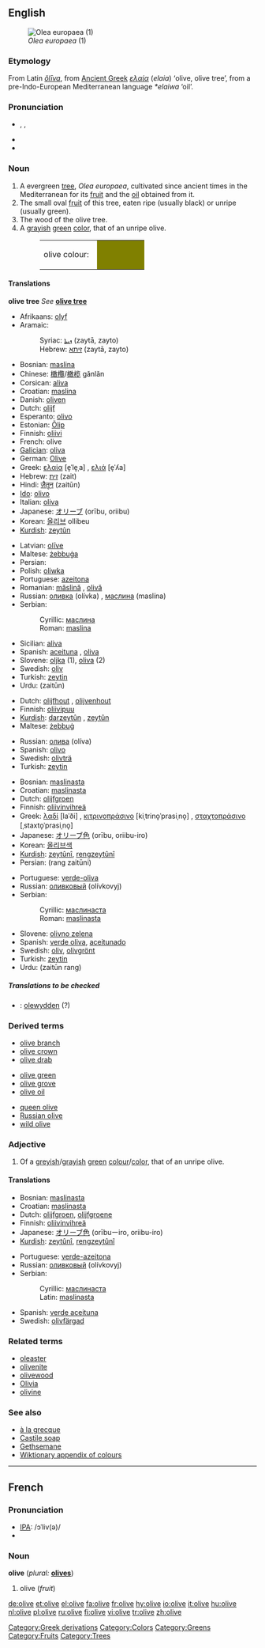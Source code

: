 {{see|Olive}}
{{wikipedia}}
==English==
[[Image:Olea_europaea1.jpg|thumb|''Olea europaea'' (1)]]

===Etymology===
From Latin ''[[oliva|ŏlīva]]'', from [[Ancient Greek]] ''[[ελαία]]'' (''elaia'') ‘olive, olive tree’, from a pre-Indo-European Mediterranean language ''*elaiwa'' ‘oil’.

===Pronunciation===
*{{AHD|ŏ'lĭv}}, {{IPA|/ˈɒlɪv/}}, {{SAMPA|/"QlIv/}}
*{{audio|en-uk-olive.ogg|Audio (UK)}}
*{{audio|en-us-olive.ogg|Audio (US)}}

===Noun===
{{en-noun}}

# A evergreen [[tree]], ''Olea europaea'', cultivated since ancient times in the Mediterranean for its [[fruit]] and the [[oil]] obtained from it.
# The small oval [[fruit]] of this tree, eaten ripe (usually black) or unripe (usually green).
# The wood of the olive tree.
# A [[grayish]] [[green]] [[color]], that of an unripe olive.
#:<table><tr><td>olive colour: &nbsp;</td><td bgcolor="#808000" width="80">&nbsp; </td></tr></table>

====Translations====
'''olive tree'''
''See'' '''[[olive tree]]'''

{{trans-top|fruit}}
*Afrikaans: [[olyf]]
*Aramaic:
*:Syriac: [[ܙܝܬܐ]] (zaytā, zayto) {{m}}
*:Hebrew: [[זיתא]] (zaytā, zayto) {{m}}
*Bosnian: [[maslina#Bosnian|maslina]] {{f}}
*Chinese: [[橄欖]]/[[橄榄]] gǎnlǎn
*Corsican: [[aliva]] {{f}}
*Croatian: [[maslina#Croatian|maslina]] {{f}}
*Danish: [[oliven]]
*Dutch: [[olijf]] {{m}}
*Esperanto: [[olivo#Esperanto|olivo]]
*Estonian: [[Õlip]]
*Finnish: [[oliivi]]
*French: olive {{f}}
*[[Galician]]: [[oliva#Galician|oliva]] {{f}}
*German: [[Olive]]
*Greek: [[ελαία]] [e̞ˈle̞ˌa] {{f}}, [[ελιά]] [e̞ˈʎa] {{f}}
*Hebrew: [[זית]] (zait)
*Hindi: [[ज़ैतून]] (zaitūn)
*[[Ido]]: [[olivo#Ido|olivo]]
*Italian: [[oliva]] {{m}}
*Japanese: [[オリーブ]] (orību, oriibu)
*Korean: [[올리브]] ollibeu
*[[Kurdish]]: [[zeytûn]] {{f}}
{{trans-mid}}
*Latvian: [[olīve#Latvian|olīve]] {{f}}
*Maltese: [[żebbuġa]] {{f}}
*Persian: {{FAchar|[[زیتون]]}}
*Polish: [[oliwka]]
*Portuguese: [[azeitona]] {{f}}
*Romanian: [[măslină]] {{f}}, [[olivă]] {{f}}
*Russian: [[оливка]] (olívka) {{f}}, [[маслина]] (maslína) {{f}}
*Serbian:
*:Cyrillic: [[маслина#Serbian|маслина]] {{f}}
*:Roman: [[maslina#Serbian|maslina]] {{f}}
*Sicilian: [[aliva#Sicilian|aliva]] {{f}}
*Spanish: [[aceituna]] {{f}}, [[oliva]] {{f}}
*Slovene: [[oljka]] {{f}} (1), [[oliva]] {{f}} (2)
*Swedish: [[oliv]] {{c}}
*Turkish: [[zeytin]]
*Urdu: {{URchar|[[زیتون]]}} (zaitūn)
{{trans-bottom}}

{{trans-top|wood}}
*Dutch: [[olijfhout]] {{n}}, [[olijvenhout]] {{n}}
*Finnish: [[oliivipuu]]
*[[Kurdish]]: [[darzeytûn]] {{f}}, [[zeytûn]] {{f}}
*Maltese: [[żebbuġ]]
{{trans-mid}}
*Russian: [[олива]] (olíva) {{f}}
*Spanish: [[olivo]] {{m}}
*Swedish: [[olivträ]] {{n}}
*Turkish: [[zeytin]]
{{trans-bottom}}

{{trans-top|colour}}
*Bosnian: [[maslinasta#Bosnian|maslinasta]] {{f}}
*Croatian: [[maslinasta#Croatian|maslinasta]] {{f}}
*Dutch: [[olijfgroen]] {{n}}
*Finnish: [[oliivinvihreä]]
*Greek: [[λαδί]] [laˈði] {{n}}, [[κιτρινοπράσινο]] [kiˌtrino̞ˈprasiˌno̞] {{n}}, [[σταχτοπράσινο]] [ˌstaxto̞ˈprasiˌno̞] {{n}}
*Japanese: [[オリーブ色]] (orību, oriibu-iro)
*Korean: [[올리브색]]
*[[Kurdish]]: [[zeytûnî]], [[rengzeytûnî]]
*Persian: {{FAchar|[[رنگ]] [[زیتونی]]}} (rang zaitūni)
{{trans-mid}}
*Portuguese: [[verde-oliva]] {{m}}
*Russian: [[оливковый]] (olívkovyj)
*Serbian:
*:Cyrillic: [[маслинаста#Serbian|маслинаста]] {{f}}
*:Roman: [[maslinasta#Serbian|maslinasta]] {{f}}
*Slovene: [[olivno zelena]] {{f}}
*Spanish: [[verde oliva]], [[aceitunado]]
*Swedish: [[oliv]], [[olivgrönt]]
*Turkish: [[zeytin]]
*Urdu: {{FAchar|[[زیتون]] [[رنگ]]}} (zaitūn rang)
{{trans-bottom}}

=====Translations to be checked=====
<!--Remove this section once all of the translations below have been moved into the tables above.-->
{{checktrans}}

*{{ttbc|Welsh}}: [[olewydden]] (?)

===Derived terms===
{{top3}}
*[[olive branch]]
*[[olive crown]]
*[[olive drab]]<!--[[o.d.]]-->
{{mid3}}
*[[olive green]]
*[[olive grove]]
*[[olive oil]]
{{mid3}}
*[[queen olive]]
*[[Russian olive]]
*[[wild olive]]
{{bottom}}

===Adjective===
{{en-adj}}

# Of a [[greyish]]/[[grayish]] [[green]] [[colour]]/[[color]], that of an unripe olive.

====Translations====

{{trans-top|colour}}
*Bosnian: [[maslinasta#Bosnian|maslinasta]] {{f}}
*Croatian: [[maslinasta#Croatian|maslinasta]] {{f}}
*Dutch: [[olijfgroen]], [[olijfgroene]]
*Finnish: [[oliivinvihreä]]
*Japanese: [[オリーブ色]] (orībuーiro, oriibu-iro)
*[[Kurdish]]: [[zeytûnî]], [[reng]][[zeytûnî]]
{{trans-mid}}
*Portuguese: [[verde-azeitona]]
*Russian: [[оливковый]] (olívkovyj)
*Serbian:
*:Cyrillic: [[маслинаста#Serbian|маслинаста]] {{f}}
*:Latin: [[maslinasta#Serbian|maslinasta]] {{f}}
*Spanish: [[verde aceituna]]
*Swedish: [[olivfärgad]]
{{trans-bottom}}

===Related terms===
*[[oleaster]]
*[[olivenite]]
*[[olivewood]]
*[[Olivia]]
*[[olivine]]

===See also===
*[[à la grecque]]
*[[Castile soap]]
*[[Gethsemane]]
*[[Wiktionary_Appendix:Colours|Wiktionary appendix of colours]]

[[Category:Greek derivations]]
[[Category:Colors]]
[[Category:Greens]]
[[Category:Fruits]]
[[Category:Trees]]

----

==French==

===Pronunciation===
*[[IPA]]: /ɔˈliv(ə)/
*{{audio|Fr-olive-fr-Paris.ogg|Audio (FR)}}

===Noun===
'''olive''' {{f}} (''plural:'' '''[[olives]]''')

# olive (''fruit'')

[[de:olive]]
[[et:olive]]
[[el:olive]]
[[fa:olive]]
[[fr:olive]]
[[hy:olive]]
[[io:olive]]
[[it:olive]]
[[hu:olive]]
[[nl:olive]]
[[pl:olive]]
[[ru:olive]]
[[fi:olive]]
[[vi:olive]]
[[tr:olive]]
[[zh:olive]]